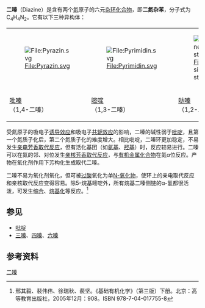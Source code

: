 '''二嗪'''（Diazine）是含有两个[[氮|氮]]原子的六元[[杂环化合物|杂环化合物]]，即'''二氮杂苯'''，分子式为C<sub>4</sub>H<sub>4</sub>N<sub>2</sub>。它有以下三种异构体：
{|align="center" style="text-align:center"
|-
|[[File:Pyrazin.svg|File:Pyrazin.svg]]
|[[File:Pyrimidin.svg|File:Pyrimidin.svg]]
|[[File:Pyridazine_simple_structure.svg|File:Pyridazine simple structure.svg]]
|-
|[[吡嗪|吡嗪]]<br>（1,4-二嗪）
|[[嘧啶|嘧啶]]<br>（1,3-二嗪）
|[[哒嗪|哒嗪]]<br>（1,2-二嗪）
|}

受氮原子的吸电子[[诱导效应|诱导效应]]和吸电子[[共轭效应|共轭效应]]的影响，二嗪的碱性弱于[[吡啶|吡啶]]，且第一个氮质子化后，第二个氮质子化的难度增大。相比吡啶，二嗪环更加稳定，不易发生[[亲电芳香取代反应|亲电芳香取代反应]]，但有活化基团（如[[氨基|氨基]]、[[羟基|羟基]]）时，反应较易进行。二嗪可以在氮的邻、对位发生[[亲核芳香取代反应|亲核芳香取代反应]]，与[[有机金属化合物|有机金属化合物]]在氮α位反应。产物在氧化剂作用下芳构化生成取代二嗪。

二嗪不易为氧化剂氧化，但可被[[过酸|过酸]]氧化为单[[N-氧化物|N-氧化物]]，使环上的亲电取代反应和亲核取代反应变得容易。除5-烷基嘧啶外，所有烷基二嗪侧链的α-氢都很活泼，可发生[[缩合|缩合]]、[[烷基化|烷基化]]等反应。<ref>邢其毅、裴伟伟、徐瑞秋、裴坚。《基础有机化学》（第三版）下册。北京：高等教育出版社，2005年12月：908。ISBN 978-7-04-017755-8</ref>

==参见==
*[[吡啶|吡啶]]
*[[三嗪|三嗪]]、[[四嗪|四嗪]]、[[六嗪|六嗪]]

==参考资料==
{{Reflist}}

{{碳環與雜環}}

[[Category:二嗪|]]